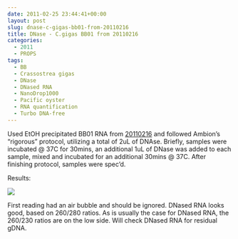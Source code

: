 ```yaml
---
date: 2011-02-25 23:44:41+00:00
layout: post
slug: dnase-c-gigas-bb01-from-20110216
title: DNase - C.gigas BB01 from 20110216
categories:
  - 2011
  - PROPS
tags:
  - BB
  - Crassostrea gigas
  - DNase
  - DNased RNA
  - NanoDrop1000
  - Pacific oyster
  - RNA quantification
  - Turbo DNA-free
---
```


Used EtOH precipitated BB01 RNA from [20110216](/Sam%27s+Working+Notebook+Jan+2011+-+March+2011#sjw20110216) and followed Ambion's "rigorous" protocol, utilizing a total of 2uL of DNAse. Briefly, samples were incubated @ 37C for 30mins, an additional 1uL of DNase was added to each sample, mixed and incubated for an additional 30mins @ 37C. After finishing protocol, samples were spec'd.

Results:

![](https://eagle.fish.washington.edu/Arabidopsis/RNA%20Spec%20Readings/20110225%20DNased%20RNA.JPG)

First reading had an air bubble and should be ignored. DNased RNA looks good, based on 260/280 ratios. As is usually the case for DNased RNA, the 260/230 ratios are on the low side. Will check DNased RNA for residual gDNA.
